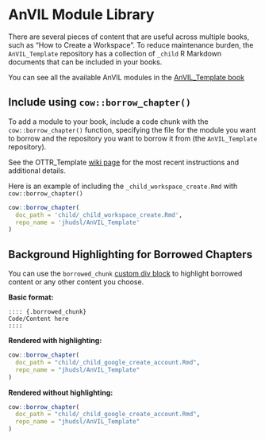 # AnVIL Module Library

There are several pieces of content that are useful across multiple books, such as "How to Create a Workspace".  To reduce maintenance burden, the `AnVIL_Template` repository has a collection of `_child` R Markdown documents that can be included in your books.

You can see all the available AnVIL modules in the [AnVIL_Template book](https://jhudatascience.org/AnVIL_Template/)

## Include using `cow::borrow_chapter()`

To add a module to your book, include a code chunk with the `cow::borrow_chapter()` function, specifying the file for the module you want to borrow and the repository you want to borrow it from (the `AnVIL_Template` repository).

See the OTTR_Template [wiki page](https://github.com/jhudsl/OTTR_Template/wiki/Borrowing-chapters-between-courses) for the most recent instructions and additional details.

Here is an example of including the `_child_workspace_create.Rmd` with `cow::borrow_chapter()`

```r
cow::borrow_chapter(
  doc_path = 'child/_child_workspace_create.Rmd',
  repo_name = 'jhudsl/AnVIL_Template'
)
```

## Background Highlighting for Borrowed Chapters

You can use the `borrowed_chunk` [custom div block](https://bookdown.org/yihui/rmarkdown-cookbook/custom-blocks.html) to highlight borrowed content or any other content you choose.

**Basic format:**

```
:::: {.borrowed_chunk}
Code/Content here
::::
```

**Rendered with highlighting:**

:::: {.borrowed_chunk}
```r
cow::borrow_chapter(
  doc_path = "child/_child_google_create_account.Rmd",
  repo_name = "jhudsl/AnVIL_Template"
)
```
::::

**Rendered without highlighting:**

```r
cow::borrow_chapter(
  doc_path = "child/_child_google_create_account.Rmd",
  repo_name = "jhudsl/AnVIL_Template"
)
```
